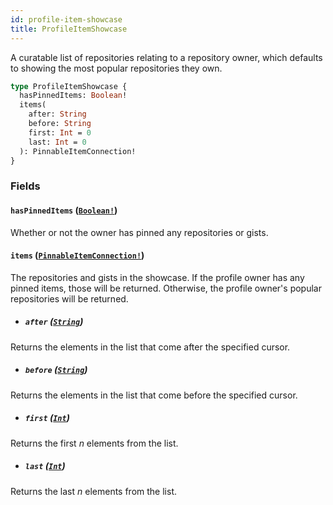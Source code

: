 ```yaml
---
id: profile-item-showcase
title: ProfileItemShowcase
---
```


A curatable list of repositories relating to a repository owner, which defaults
to showing the most popular repositories they own.

```graphql
type ProfileItemShowcase {
  hasPinnedItems: Boolean!
  items(
    after: String
    before: String
    first: Int = 0
    last: Int = 0
  ): PinnableItemConnection!
}
```

### Fields

#### `hasPinnedItems` ([`Boolean!`](/docs/api/scalars/boolean))

Whether or not the owner has pinned any repositories or gists.

#### `items` ([`PinnableItemConnection!`](/docs/api/objects/pinnable-item-connection))

The repositories and gists in the showcase. If the profile owner has any
pinned items, those will be returned. Otherwise, the profile owner's popular
repositories will be returned.

- ##### `after` ([`String`](/docs/api/scalars/string))

Returns the elements in the list that come after the specified cursor.

- ##### `before` ([`String`](/docs/api/scalars/string))

Returns the elements in the list that come before the specified cursor.

- ##### `first` ([`Int`](/docs/api/scalars/int))

Returns the first _n_ elements from the list.

- ##### `last` ([`Int`](/docs/api/scalars/int))

Returns the last _n_ elements from the list.
